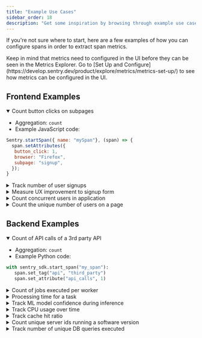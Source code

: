 ```yaml
---
title: "Example Use Cases"
sidebar_order: 18
description: "Get some inspiration by browsing through example use cases for custom metrics."
---
```


If you're not sure where to start, here are a few examples of how you can configure spans in order to extract span metrics.

<Alert title="Note" level="info">
Keep in mind that metrics need to configured in the UI before they can be seen in the Metrics Explorer.
Go to [Set Up and Configure](https://develop.sentry.dev/product/explore/metrics/metrics-set-up/) to see how metrics can be configured in the UI.
</Alert>


## Frontend Examples

<details open>
  <summary>Count button clicks on subpages</summary>

  * Aggregation: `count`
  * Example JavaScript code:

  ```JavaScript
  Sentry.startSpan({ name: "mySpan"}, (span) => {
    span.setAttributes({
   button_click: 1,
   browser: "Firefox",
   subpage: "signup",
    });
  }
  ```

</details>

<details>
  <summary>Track number of user signups</summary>

  * Aggregation: `count`
  * Example JavaScript code:

  ```JavaScript
  const span = Sentry.startInactiveSpan({name: "mySpan"});
    span.setAttributes({
    signups: 1,
    plan_type: "freemium",
    region: "EU",
  });
  span.end()
  ```
</details>

<details>
  <summary>Measure UX improvement to signup form</summary>

  * Aggregation: `p90`
  * Example JavaScript code:

  ```JavaScript

  Sentry.startSpan({ name: "mySpan"}, (span) => {
    span.setAttributes({
   login.time_to_finish_form: 14.3,
   subpage: "signup",
    });
  }
  ```
</details>

<details>
  <summary>Count concurrent users in application</summary>

  * Aggregation: `avg`
  * Example JavaScript code:

  ```JavaScript
  Sentry.startSpan({ name: "mySpan"}, (span) => {
   span.setAttributes({
     concurrent_users: 10,
     browser: "firefox",
   });
 }
  ```
</details>

<details>
  <summary>Count the unique number of users on a page</summary>

  * Aggregation: `count_unique`
  * Example JavaScript code:

  ```JavaScript
  Sentry.startSpan({ name: "mySpan"}, (span) => {
   span.setAttributes({
     user_view: "jane",
     page: "home",
   });
 }
  ```
</details>


## Backend Examples

<details open>
  <summary>Count of API calls of a 3rd party API</summary>

  * Aggregation: `count`
  * Example Python code:

  ```Python
  with sentry_sdk.start_span("my_span"):
   span.set_tag("api", "third_party")
   span.set_attribute("api_calls", 1)
  ```
</details>

<details>
  <summary>Count of jobs executed per worker</summary>

  * Aggregation: `count`
  * Example Python code:

  ```Python
  with sentry_sdk.start_span("my_span"):
   span.set_tag("worker_id", "485ea324-003d-4f30-a0f9")
   span.set_tag("type", "standard")
   span.set_attribute("external_api_calls", 1)
  ```
</details>

<details>
  <summary>Processing time for a task</summary>

  * Aggregation: `p99`
  * Example Python code:

  ```Python
  with sentry_sdk.start_span("my_span"):
   span.set_tag("task", “example_task")
   span.set_attribute("processing_time", 0.002)
  ```
</details>

<details>
  <summary>Track ML model confidence during inference</summary>

  * Aggregation: `p50`
  * Example Python code:

  ```Python
  with sentry_sdk.start_span("model_confidence"):
   span.set_tag("model_id", “a294c108")
   span.set_attribute("model_confidence", 0.72)
  ```
</details>

<details>
  <summary>Track CPU usage over time</summary>

  * Aggregation: `max`
  * Example Python code:

  ```Python
  with sentry_sdk.start_span("my_span"):
   span.set_attribute("cpu_usage", 94)
  ```
</details>

<details>
  <summary>Track cache hit ratio</summary>

  * Aggregation: `avg`
  * Example Python code:

  ```Python
  with sentry_sdk.start_span("my_span"):
   span.set_attribute("cache_hit_ratio", 85)
  ```
</details>

<details>
  <summary>Count unique server ids running a software version</summary>

  * Aggregation: `count_unique`
  * Example Python code:

  ```Python
  with sentry_sdk.start_span("my_span"):
   span.set_tag("software_version", software_version)
   span.set_attribute("server_ids_running", server_id)
  ```
</details>

<details>
  <summary>Track number of unique DB queries executed</summary>

  * Aggregation: `count_unique`
  * Example Python code:

  ```Python
  with sentry_sdk.start_span("my_span"):
   span.set_tag("query_type", "read")
   span.set_attribute("db_queries", query)
  ```
</details>
